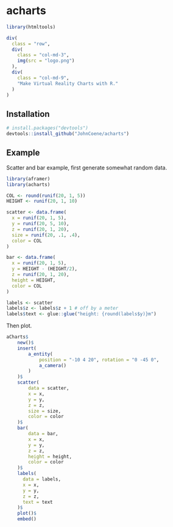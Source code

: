 # acharts

```r
library(htmltools)
```

```r
div(
  class = "row",
  div(
    class = "col-md-3",
    img(src = "logo.png")
  ),
  div(
    class = "col-md-9",
    "Make Virtual Reality Charts with R."
  )
)
```

## Installation

``` r
# install.packages("devtools")
devtools::install_github("JohnCoene/acharts")
```
## Example

Scatter and bar example, first generate somewhat random data.

```r
library(aframer)
library(acharts)

COL <- round(runif(20, 1, 5))
HEIGHT <- runif(20, 1, 10)

scatter <- data.frame(
  x = runif(20, 1, 5),
  y = runif(20, 5, 10),
  z = runif(20, 1, 20),
  size = runif(20, .1, .4),
  color = COL
)

bar <- data.frame(
  x = runif(20, 1, 5),
  y = HEIGHT - (HEIGHT/2),
  z = runif(20, 1, 20),
  height = HEIGHT,
  color = COL
)

labels <- scatter
labels$z <- labels$z + 1 # off by a meter
labels$text <- glue::glue("height: {round(labels$y)}m")
```

Then plot.

```r
aCharts$
    new()$
    insert(
        a_entity(
            position = "-10 4 20", rotation = "0 -45 0",
            a_camera()
        )
    )$
    scatter( 
        data = scatter, 
        x = x, 
        y = y, 
        z = z,
        size = size,
        color = color
    )$
    bar(
        data = bar,
        x = x,
        y = y,
        z = z,
        height = height,
        color = color
    )$
    labels(
      data = labels,
      x = x,
      y = y,
      z = z,
      text = text
    )$
    plot()$
    embed()
```
